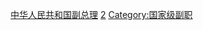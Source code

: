 {{catmore|中华人民共和国国务院副总理}}

[[Category:中华人民共和国副总理|]]
[[Category:国务院常务会议组成人员|2]]
[[Category:国家级副职|Category:国家级副职]]